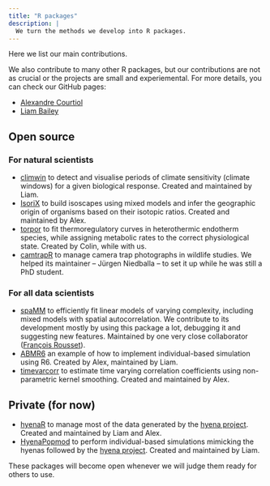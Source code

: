 ```yaml
---
title: "R packages"
description: |
  We turn the methods we develop into R packages.
---
```


<script src="js/for_toc.js"></script>

Here we list our main contributions. 

We also contribute to many other R packages, but our contributions are not as crucial or the projects are small and experiemental.
For more details, you can check our GitHub pages:

- [<i class='fa fa-github'></i> Alexandre Courtiol](https://github.com/courtiol)
- [<i class='fa fa-github'></i> Liam Bailey](https://github.com/LiamDBailey)

## Open source

### For natural scientists {#main_packages}

- [climwin](https://cran.r-project.org/web/packages/climwin/index.html) to detect and visualise periods of climate sensitivity (climate windows) for a given biological response. Created and maintained by Liam.
- [IsoriX](https://cran.r-project.org/web/packages/IsoriX/index.html) to build isoscapes using mixed models and infer the geographic origin of organisms based on their isotopic ratios. Created and maintained by Alex.
- [torpor](https://github.com/vullioud/torpor) to fit thermoregulatory curves in heterothermic endotherm species, while assigning metabolic rates to the correct physiological state. Created by Colin, while with us.
- [camtrapR](https://cran.r-project.org/web/packages/camtrapR/index.html) to manage camera trap photographs in wildlife studies. We helped its maintainer -- Jürgen Niedballa -- to set it up while he was still a PhD student.

### For all data scientists

- [spaMM](https://cran.r-project.org/web/packages/spaMM/index.html) to efficiently fit linear models of varying complexity, including mixed models with spatial autocorrelation. We contribute to its development mostly by using this package a lot, debugging it and suggesting new features. Maintained by one very close collaborator ([François Rousset](https://kimura.univ-montp2.fr/~rousset)).
- [ABMR6](https://github.com/LiamDBailey/ABMR6) an example of how to implement individual-based simulation using R6. Created by Alex, maintained by Liam.
- [timevarcorr](https://github.com/courtiol/timevarcorr) to estimate time varying correlation coefficients using non-parametric kernel smoothing. Created and maintained by Alex.

## Private (for now)

- [hyenaR](https://github.com/hyenaproject/hyenaR) to manage most of the data generated by the [hyena project](https://hyena-project.com). Created and maintained by Liam and Alex.
- [HyenaPopmod ](https://github.com/hyenaproject/HyenaPopmod) to perform individual-based simulations mimicking the hyenas followed by the [hyena project](https://hyena-project.com). Created and maintained by Liam.

These packages will become open whenever we will judge them ready for others to use.
